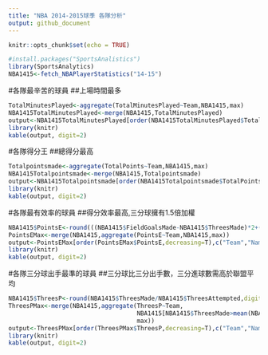 ```yaml
---
title: "NBA 2014-2015球季 各隊分析"
output: github_document
---
```


```r
knitr::opts_chunk$set(echo = TRUE)


```
```r
#install.packages("SportsAnalistics")
library(SportsAnalytics)
NBA1415<-fetch_NBAPlayerStatistics("14-15")

```

#各隊最辛苦的球員
##上場時間最多

```r
TotalMinutesPlayed<-aggregate(TotalMinutesPlayed~Team,NBA1415,max)
NBA1415TotalMinutesPlayed<-merge(NBA1415,TotalMinutesPlayed)
output<-NBA1415TotalMinutesPlayed[order(NBA1415TotalMinutesPlayed$TotalMinutesPlayed,decreasing=T),c("Team","Name","TotalMinutesPlayed")]
library(knitr)
kable(output, digit=2)
```

#各隊得分王
##總得分最高

```r
Totalpointsmade<-aggregate(TotalPoints~Team,NBA1415,max)
NBA1415Totalpointsmade<-merge(NBA1415,Totalpointsmade)
output<-NBA1415Totalpointsmade[order(NBA1415Totalpointsmade$TotalPoints,decreasing=T),c("Team","Name","TotalPoints")]
library(knitr)
kable(output, digit=2)
```

#各隊最有效率的球員
##得分效率最高,三分球擁有1.5倍加權

```r
NBA1415$PointsE<-round(((NBA1415$FieldGoalsMade-NBA1415$ThreesMade)*2+(NBA1415$ThreesMade)*3)/NBA1415$TotalMinutesPlayed,digits=3)
PointsEMax<-merge(NBA1415,aggregate(PointsE~Team,NBA1415,max))
output<-PointsEMax[order(PointsEMax$PointsE,decreasing=T),c("Team","Name","Position","PointsE","TotalPoints")]
library(knitr)
kable(output, digit=2)
```

#各隊三分球出手最準的球員
##三分球比三分出手數，三分進球數需高於聯盟平均

```r
NBA1415$ThreesP<-round(NBA1415$ThreesMade/NBA1415$ThreesAttempted,digits=3)
ThreesPMax<-merge(NBA1415,aggregate(ThreesP~Team,
                                    NBA1415[NBA1415$ThreesMade>mean(NBA1415$ThreesMade),],
                                    max))
output<-ThreesPMax[order(ThreesPMax$ThreesP,decreasing=T),c("Team","Name","Position","ThreesP","ThreesMade")]
library(knitr)
kable(output, digit=2)

```


